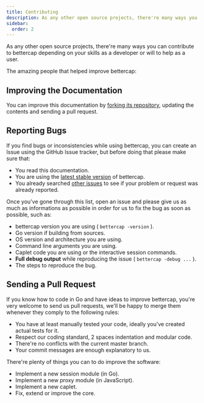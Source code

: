 ```yaml
---
title: Contributing
description: As any other open source projects, there're many ways you can contribute to bettercap depending on your skills as a developer or will to help as a user.
sidebar:
  order: 2
---
```



As any other open source projects, there're many ways you can contribute to bettercap depending on your skills as a developer or will to help as a user.

The amazing people that helped improve bettercap:

<ContributorList githubRepo="bettercap/bettercap" />

## Improving the Documentation

You can improve this documentation by [forking its repository](https://github.com/bettercap/website), updating the contents and sending a pull request.

## Reporting Bugs

If you find bugs or inconsistencies while using bettercap, you can create an Issue using the GitHub Issue tracker, but before doing that please make sure that:

- You read this documentation.
- You are using the [latest stable version](https://github.com/bettercap/bettercap/releases) of bettercap.
- You already searched [other issues](https://github.com/bettercap/bettercap/issues) to see if your problem or request was already reported.

Once you've gone through this list, open an issue and please give us as much as informations as possible in order for us to fix the bug as soon as possible, such as:

- bettercap version you are using ( `bettercap -version` ).
- Go version if building from sources.
- OS version and architecture you are using.
- Command line arguments you are using.
- Caplet code you are using or the interactive session commands.
- **Full debug output** while reproducing the issue ( `bettercap -debug ...` ).
- The steps to reproduce the bug.

## Sending a Pull Request

If you know how to code in Go and have ideas to improve bettercap, you're very welcome to send us pull requests, we'll be happy to merge them whenever they comply to the following rules:

- You have at least manually tested your code, ideally you've created actual tests for it.
- Respect our coding standard, 2 spaces indentation and modular code.
- There're no conflicts with the current master branch.
- Your commit messages are enough explanatory to us.

There're plenty of things you can to do improve the software:

- Implement a new session module (in Go).
- Implement a new proxy module (in JavaScript).
- Implement a new caplet.
- Fix, extend or improve the core.
